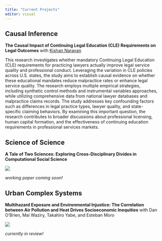 ---
title: "Current Projects"
editor: visual
---

## Causal Inference

**The Causal Impact of Continuing Legal Education (CLE) Requirements on Legal Outcomes** with [Kishan Narayan](https://narayankishan.github.io/research-writings/)

This research investigates whether mandatory Continuing Legal Education (CLE) requirements for practicing lawyers actually improve legal service quality and professional conduct. Leveraging the variation in CLE policies across U.S. states, the study aims to establish causal evidence on whether these educational mandates reduce malpractice rates or enhance legal service quality. The research employs multiple empirical strategies, including synthetic control methods and instrumental variables approaches, while utilizing comprehensive data from national lawyer databases and malpractice claims records. The study addresses key confounding factors such as differences in legal practice types, lawyer quality, and state-specific claiming behaviors. By examining this important question, the research contributes to broader discussions about professional licensing, human capital formation, and the effectiveness of continuing education requirements in professional services markets.

## Science of Science

**A Tale of Two Sciences: Exploring Cross-Disciplinary Divides in Computational Social Science**

![](twitter_sociogram_1.png){fig-align="center"}

*working paper coming soon!*

## Urban Complex Systems

**Multihazard Exposure and Environmental Injustice: The Correlation between Air Pollution and Heat Drives Socioeconomic Inequities** with Dan O'Brien, Mai Waziry, Takahiro Yabe, and Esteban Moro

![](multihazard_image.jpg){fig-align="center"}

*currently in review!*
